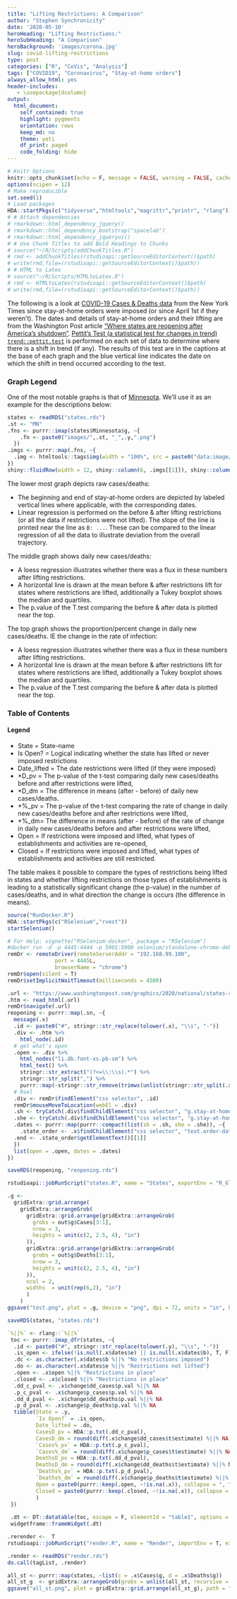 ```yaml
---
title: "Lifting Restrictions: A Comparison"
author: "Stephen Synchronicity"
date: '2020-05-10'
heroHeading: "Lifting Restrictions:"
heroSubHeading: "A Comparison"
heroBackground: 'images/corona.jpg'
slug: covid-lifting-restrictions
type: post
categories: ["R", "CoVis", "Analysis"]
tags: ["COVID19", "Coronavirus", "Stay-at-home orders"]
always_allow_html: yes
header-includes:
   - \usepackage{dcolumn}
output: 
  html_document: 
    self_contained: true
    highlight: pygments
    orientation: rows
    keep_md: no
    theme: yeti
    df_print: paged
    code_folding: hide
---
```

```r
# Knitr Options
knitr::opts_chunk$set(echo = F, message = FALSE, warning = FALSE, cache = TRUE, fig.align = 'center', fig.height = 5, fig.width = 7.5, tidy = TRUE, tidy.opts = list(width.cutoff = 80))
options(scipen = 12)
# Make reproducible
set.seed(1)
# Load packages
HDA::startPkgs(c("tidyverse","htmltools","magrittr","printr", "rlang"))
# # Attach dependencies
# rmarkdown::html_dependency_jquery()
# rmarkdown::html_dependency_bootstrap("spacelab")
# rmarkdown::html_dependency_jqueryui()
# # Use Chunk Titles to add Bold Headings to Chunks
# source("~/R/Scripts/addChunkTitles.R")
# rmd <- addChunkTitles(rstudioapi::getSourceEditorContext()$path)
# write(rmd,file=(rstudioapi::getSourceEditorContext()$path))
# # HTML to Latex
# source("~/R/Scripts/HTMLtoLatex.R")
# rmd <- HTMLtoLatex(rstudioapi::getSourceEditorContext()$path)
# write(rmd,file=(rstudioapi::getSourceEditorContext()$path))
```


The following is a look at [COVID-19 Cases & Deaths data](https://github.com/nytimes/covid-19-data) from the New York Times since stay-at-home orders were imposed (or since April 1st if they weren't). The dates and details of stay-at-home orders and their lifting are from the Washington Post article ["Where states are reopening after America’s shutdown"](https://www.washingtonpost.com/graphics/2020/national/states-reopening-coronavirus-map/). 
[Pettit's Test (a statistical test for changes in trend)](https://link.springer.com/article/10.1007/s40710-015-0105-3)  [`trend::pettit.test`](https://www.rdocumentation.org/packages/trend/versions/1.1.2/topics/pettitt.test) is performed on each set of data to determine where there is a shift in trend (if any). The results of this test are in the captions at the base of each graph and the blue vertical line indicates the date on which the shift in trend occurred according to the test. 

### Graph Legend
One of the most notable graphs is that of <a href="#minnesota">Minnesota</a>. We'll use it as an example for the descriptions below:
```r
states <- readRDS("states.rds")
.st <- "MN"
.fns <- purrr::imap(states$Minnesota$g, ~{
    .fn <- paste0("images/",.st, "_",.y,".png")
  })
.imgs <- purrr::map(.fns, ~{
  .img <- htmltools::tags$img(width = "100%", src = paste0("data:image/png;base64,", RCurl::base64Encode(readBin(.x, "raw", file.info(.x)[1, "size"]), "txt")), style = "margin:auto;")
})
shiny::fluidRow(width = 12, shiny::column(6, .imgs[[1]]), shiny::column(6, .imgs[[2]]))
```

The lower most graph depicts raw cases/deaths:

- The beginning and end of stay-at-home orders are depicted by labeled vertical lines where applicable, with the corresponding dates.
- Linear regression is performed on the before & after lifting restrictions (or all the data if restrictions were not lifted). The slope of the line is printed near the line as `B: ...`. These can be compared to the linear regression of all the data to illustrate deviation from the overall trajectory.

The middle graph shows daily new cases/deaths:

- A loess regression illustrates whether there was a flux in these numbers after lifting restrictions.
- A horizontal line is drawn at the mean before & after restrictions lift for states where restrictions are lifted, additionally a Tukey boxplot shows the median and quartiles.
- The p.value of the T.test comparing the before & after data is plotted near the top. 

The top graph shows the proportion/percent change in daily new cases/deaths. IE the change in the rate of infection:

- A loess regression illustrates whether there was a flux in these numbers after lifting restrictions.
- A horizontal line is drawn at the mean before & after restrictions lift for states where restrictions are lifted, additionally a Tukey boxplot shows the median and quartiles.
- The p.value of the T.test comparing the before & after data is plotted near the top. 

### Table of Contents
#### Legend

 - State = State-name
 - Is Open? = Logical indicating whether the state has lifted or never imposed restrictions
 - Date_lifted = The date restrictions were lifted (if they were imposed)
 - *D_pv = The p-value of the t-test comparing daily new cases/deaths before and after restrictions were lifted,
 - *D_dm = The difference in means (after - before) of daily new cases/deaths.
 - *%_pv = The p-value of the t-test comparing the rate of change in daily new cases/deaths before and after restrictions were lifted,
 - *%_dm= The difference in means (after - before) of the rate of change in daily new cases/deaths before and after restrictions were lifted,
 - Open = If restrictions were imposed and lifted, what types of establishments and activities are re-opened,
 - Closed = If restrictions were imposed and lifted, what types of establishments and activities are still restricted.

The table makes it possible to compare the types of restrictions being lifted in states and whether lifting restrictions on those types of establishments is leading to a statistically significant change (the p-value) in the number of cases/deaths, and in what direction the change is occurs (the difference in means).


```r
source("RunDocker.R")
HDA::startPkgs(c("RSelenium","rvest"))
startSelenium()
```

```r
# For Help: vignette("RSelenium-docker", package = "RSelenium")
#docker run -d -p 4445:4444 -p 5901:5900 selenium/standalone-chrome-debug
remDr <- remoteDriver(remoteServerAddr = "192.168.99.100",
               port = 4445L,
               browserName = "chrome")
remDr$open(silent = T)
remDr$setImplicitWaitTimeout(milliseconds = 4500)
```

```r
.url <- "https://www.washingtonpost.com/graphics/2020/national/states-reopening-coronavirus-map/"
.htm <- read_html(.url)
remDr$navigate(.url)
reopening <- purrr::map(.sn, ~{
  message(.x)
  .id <- paste0("#", stringr::str_replace(tolower(.x), "\\s", "-"))
  .div <- .htm %>%
    html_node(.id)
  # get what's open
  .open <- .div %>% 
    html_nodes("li.db.font-xs.pb-sm") %>% 
    html_text() %>% 
    stringr::str_extract("(?<=\\:\\s).*") %>% 
    stringr::str_split(",") %>%
    purrr::map(~stringr::str_remove(trimws(unlist(stringr::str_split(.x, " and "))), "\\."))
  # Rsel
  .div <- remDr$findElement("css selector", .id)
  remDr$mouseMoveToLocation(webEl = .div)
  .sh <- tryCatch(.div$findChildElement("css selector", "g.stay-at-home"), error = function(e) NULL)
  .she <- tryCatch(.div$findChildElement("css selector", "g.stay-at-home-end"), error = function(e) NULL)
  .dates <- purrr::map(purrr::compact(list(sh = .sh, she = .she)), ~{
    .state_order <- .x$findChildElement("css selector", "text.order-date")
  .end <- .state_order$getElementText()[[1]]
  })
  list(open = .open, dates = .dates)
}) 
```
```r
saveRDS(reopening, "reopening.rds")
```
```r
rstudioapi::jobRunScript("states.R", name = "States", exportEnv = "R_GlobalEnv")
```
```r
.g <-
  gridExtra::grid.arrange(
    gridExtra::arrangeGrob(
      gridExtra::grid.arrange(gridExtra::arrangeGrob(
        grobs = out$g$Cases[3:1],
        nrow = 3,
        heights = unit(c(2, 2.5, 4), "in")
      )),
      gridExtra::grid.arrange(gridExtra::arrangeGrob(
        grobs = out$g$Deaths[3:1],
        nrow = 3,
        heights = unit(c(2, 2.5, 4), "in")
      )),
      ncol = 2,
      widths  = unit(rep(6,2), "in")
      )
    )
ggsave("test.png", plot = .g, device = "png", dpi = 72, units = "in", height = 8.7, width = 12.2)
```

```r
saveRDS(states, "states.rds")
```
```r
`%||%` <- rlang::`%||%`
 toc <- purrr::imap_dfr(states, ~{
  .id <- paste0("#", stringr::str_replace(tolower(.y), "\\s", "-"))
  .is_open <- ifelse(!is.null(.x$dates$e) || is.null(.x$dates$b), T, F)
  .dc <- as.character(.x$dates$b %||% "No restrictions imposed")
  .do <- as.character(.x$dates$e %||% "Restrictions not lifted")
  .open <- .x$open %||% "Restrictions in place"
  .closed <- .x$closed %||% "Restrictions in place"
  .dd_c_pval <- .x$change$dd_cases$p.val %||% NA
  .p_c_pval <- .x$change$p_cases$p.val %||% NA
  .dd_d_pval <- .x$change$dd_deaths$p.val %||% NA
  .p_d_pval <- .x$change$p_deaths$p.val %||% NA
  tibble(State = .y,
         `Is Open?` = .is_open,
         Date_lifted = .do,
         CasesD_pv = HDA::p.txt(.dd_c_pval),
         CasesD_dm = round(diff(.x$change$dd_cases$t$estimate) %||% NA,3),
         `Cases%_pv` = HDA::p.txt(.p_c_pval),
         `Cases%_dm` = round(diff(.x$change$p_cases$t$estimate) %||% NA,3),
         DeathsD_pv = HDA::p.txt(.dd_d_pval),
         DeathsD_dm = round(diff(.x$change$dd_deaths$t$estimate) %||% NA,3),
         `Deaths%_pv` = HDA::p.txt(.p_d_pval),
         `Deaths%_dm` = round(diff(.x$change$p_deaths$t$estimate) %||% NA,3),
         Open = paste0(purrr::keep(.open, ~!is.na(.x)), collapse = ", "),
         Closed = paste0(purrr::keep(.closed, ~!is.na(.x)), collapse = ", ")
         )
 })
 
 .dt <- DT::datatable(toc, escape = F, elementId = "table1", options = list(autoWidth = T, paging = F, scrollX = T, scrollY = T, searching = T, responsive = T), fillContainer = T)
 widgetframe::frameWidget(.dt)
```
```r
.rerender <-  T
rstudioapi::jobRunScript("render.R", name = "Render", importEnv = T, exportEnv = "R_GlobalEnv")
```
```r
.render <- readRDS("render.rds")
do.call(tagList, .render)
```

```r

all_st <- purrr::map(states, ~list(c = .x$Cases$g, d = .x$Deaths$g))
all_st_g  <- gridExtra::arrangeGrob(grobs = unlist(all_st, recursive = F), nrow = 6, widths = unit(c(4,4), "in"), heights = unit(rep(4,6), "in"), uni)
ggsave("all_st.png", plot = gridExtra::grid.arrange(all_st_g), path = "~/R/COVID/", height = 24, width = 8, units = "in") 

```


<!-- <button data-toggle="collapse" data-target="#demo" style="width:150px;height:100px" class="btn">Loading RSelenium</button> -->
<!-- <div id="demo" class="collapse"> -->
<!-- To begin: -->
<!-- <ul> -->
<!-- <li>On Windows Home 10, use Ctrl-Alt-Del to open Task manager, Performance>CPU, see if Virtualization is enabled.</li> -->
<!-- <li>If not, enable Hardware Virtualization for your system in the BIOS. (Google search: "<model name> enable Hardware Virtualization")</li> -->
<!-- <li>Download the Docker Toolbox as per the <a href="https://docs.docker.com/toolbox/toolbox_install_windows/" target="_blank">instructions here.</a></li> -->
<!-- <li>Allow the Docker to also install Oracle VM</li> -->
<!-- <li>Follow all steps in the instructions down to verifying the installation with Hello world command.</li> -->
<!-- <li>Run Docker Quickstart Terminal</li> -->
<!-- <li>Accept all installation prompts</li> -->
<!-- <li><a href="https://hub.docker.com/r/selenium/standalone-chrome/" target="_blank">Pull a Standalone Chrome Debug node</a></li> -->
<!-- <li>Run a Standalone Chrome node <code>docker run -d -P selenium/standalone-chrome</code></li> -->
<!-- <li>Use `docker-machine ip` to establish IP Address, make that value the `remoteServeraddr`</li> -->
<!-- <li>Use `docker ps` to get name of running Chrome node</li> -->
<!-- <li>Use `docker port` with the name provided in the output of docker ps</li> -->
<!-- <li>Set the port in the function below</li> -->
<!-- <li>When complete use the following to stop all containers in docker "docker stop `$(docker ps -aq)`" -->
<!-- Launch TightVNC: `"C:\Program Files\TightVNC\tvnviewer.exe"` -->
<!-- stop all containers: `docker stop $(docker ps -aq)` -->
<!-- remove all containers: `docker rm $(docker ps -aq)` -->
<!-- remove all images: `docker rmi $(docker images -q)` -->
<!-- </div> -->